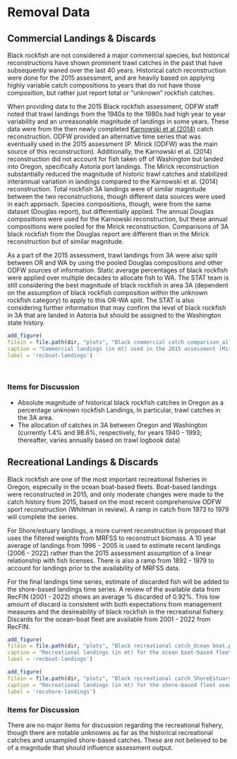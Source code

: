 # Removal Data

## Commercial Landings & Discards


Black rockfish are not considered a major commercial species, but historical reconstructions have shown prominent trawl catches in the past that have subsequently waned over the last 40 years. Historical catch reconstruction were done for the 2015 assessment, and are heavily based on applying highly variable catch compositions to years that do not have those composition, but rather just report total or "unknown" rockfish catches. 

When providing data to the 2015 Black rockfish assessment, ODFW staff noted that trawl landings from the 1940s to the 1980s had high year to year variability and an unreasonable magnitude of landings in some years. These data were from the then newly completed [Karnowski et al (2014)](https://www.dfw.state.or.us/mrp/publications/docs/ODFW_Info_Rpt%202014-02_Historic_Reconstruction_Oregon_Commercial_Fish_Landings.pdf) catch reconstruction. ODFW provided an alternative time series that was eventually used in the 2015 assessment (P. Mirick (ODFW) was the main source of this reconstruction). Additionally, the Karnowski et al. (2014) reconstruction did not account for fish taken off of Washington but landed into Oregon, specifically Astoria port landings. The Mirick reconstruction substantially reduced the magnitude of historic trawl catches and stabilized interannual variation in landings compared to the Karnowski et al. (2014) reconstruction. Total rockfish 3A landings were of similar magnitude between the two reconstructions, though different data sources were used in each approach. Species compositions, though, were from the same dataset (Douglas report), but differentially applied. The annual Douglas compositions were used for the Karnowski reconstruction, but these annual compositions were pooled for the Mirick reconstruction. Comparisons of 3A black rockfish from the Douglas report are different than in the Mirick reconstruction but of similar magnitude. 

As a part of the 2015 assessment, trawl landings from 3A were also split between OR and WA by using the pooled Douglas compositions and other ODFW sources of information. Static average percentages of black rockfish were applied over multiple decades to allocate fish to WA. The STAT team is still considering the best magnitude of black rockfish in area 3A (dependent on the assumption of black rockfish composition within the unknown rockfish category) to apply to this OR-WA split. The STAT is also considering further information that may confirm the level of black rockfish in 3A that are landed in Astoria but should be assigned to the Washington state history.


```r
add_figure(
filein = file.path(dir, "plots", "Black commercial catch comparison_allyears.png"), 
caption = "Commercial landings (in mt) used in the 2015 assessment (Mirick reconstruction) versus the Karnowski et al. 2014 historical reconstruction.",
label = 'recboat-landings')

```
\


### Items for Discussion

* Absolute magnitude of historical black rockfish catches in Oregon as a percentage unknown rockfish Landings, In particular, trawl catches in the 3A area.
* The allocation of catches in 3A between Oregon and Washington (currently 1.4% and 98.6%, respectively, for years 1940 - 1993; thereafter, varies annually based on trawl logbook data)


## Recreational Landings & Discards
Black rockfish are one of the most important recreational fisheries in Oregon, especially in the ocean boat-based fleets. Boat-based landings were reconstructed in 2015, and only moderate changes were made to the catch history from 2015, based on the most recent comprehensive ODFW sport reconstruction (Whitman in review). A ramp in catch from 1973 to 1979 will complete the series.  

For Shore/estuary landings, a more current reconstruction is proposed that uses the filtered weights from MRFSS to reconstruct biomass. A 10 year average of landings from 1996 - 2005 is used to estimate recent landings (2006 - 2022) rather than the 2015 assessment assumption of a linear relationship with fish licenses. There is also a ramp from 1892 - 1979 to account for landings prior to the availability of MRFSS data.

For the final landings time series, estimate of discarded fish will be added to the shore-based landings time series. A review of the available data from RecFIN (2001 - 2022) shows an average % discarded of 0.92%. This low amount of discard is consistent with both expectations from management measures and the desireability of black rockfish in the recreational fishery. Discards for the ocean-boat fleet are available from 2001 - 2022 from RecFIN. 


```r
add_figure(
filein = file.path(dir, "plots", "Black recreational catch_Ocean boat.png"), 
caption = "Recreational landings (in mt) for the ocean boat-based fleet used in the 2015 assessment versus that proposed for the 2023 assessment.",
label = 'recboat-landings')

```

```r
add_figure(
filein = file.path(dir, "plots", "Black recreational catch_ShoreEstuary_all years.png"), 
caption = "Recreational landings (in mt) for the shore-based fleet used in the 2015 versus that proposed for the 2023 assessment.",
label = 'recshore-landings')

```

### Items for Discussion

There are no major items for discussion regarding the recreational fishery, though there are notable unknowns as far as the historical recreational catches and unsampled shore-based catches. These are not believed to be of a magnitude that should influence assessment output.
